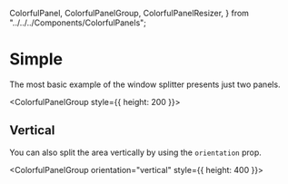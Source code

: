   ColorfulPanel,
  ColorfulPanelGroup,
  ColorfulPanelResizer,
} from "../../../Components/ColorfulPanels";

# Simple

The most basic example of the window splitter presents just two panels.

<ColorfulPanelGroup style={{ height: 200 }}>
  <ColorfulPanel color="green" min="130px" max="400px" id="1" />
  <ColorfulPanelResizer id="2" />
  <ColorfulPanel color="red" min="130px" id="3" />
</ColorfulPanelGroup>

<div className="my-6">
  <CodeBlock
    source="../../../examples/HeaderExample.tsx"
    allowErrors={true}
    showToolbar={false}
  />
</div>

## Vertical

You can also split the area vertically by using the `orientation` prop.

<ColorfulPanelGroup orientation="vertical" style={{ height: 400 }}>
  <ColorfulPanel
    displayDimensions="height"
    color="green"
    min="50px"
    max="300px"
    id="1"
  />
  <ColorfulPanelResizer id="2" />
  <ColorfulPanel
    displayDimensions="height"
    color="red"
    min="50px"
    id="3"
  />
</ColorfulPanelGroup>

<div className="my-6">
  <CodeBlock
    source="../../../examples/VerticalExample.tsx"
    allowErrors={true}
    showToolbar={false}
    focusedLines="5"
  />
</div>